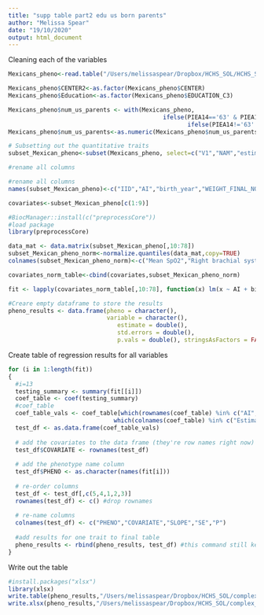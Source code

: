 ```yaml
---
title: "supp table part2 edu us born parents"
author: "Melissa Spear"
date: "19/10/2020"
output: html_document
---
```



Cleaning each of the variables 
```r
Mexicans_pheno<-read.table("/Users/melissaspear/Dropbox/HCHS_SOL/HCHS_SOL_Mexicans_admixed_95_full_pheno_010919.txt",header=T, sep='\t')

Mexicans_pheno$CENTER2<-as.factor(Mexicans_pheno$CENTER)
Mexicans_pheno$Education<-as.factor(Mexicans_pheno$EDUCATION_C3)

Mexicans_pheno$num_us_parents <- with(Mexicans_pheno,
                                            ifelse(PIEA14=='63' & PIEA11=='63',2,
                                                   ifelse(PIEA14!='63' & PIEA11!='63',0,1)))
Mexicans_pheno$num_us_parents<-as.numeric(Mexicans_pheno$num_us_parents)

# Subsetting out the quantitative traits  
subset_Mexican_pheno<-subset(Mexicans_pheno, select=c("V1","NAM","estimated_birth_year","WEIGHT_FINAL_NORM_OVERALL","GENDERNUM","CENTER2","Education","US_BORN","num_us_parents","SLPA92","ABPA1A", "ABPA1B", "ABPA1C", "ABPA1D", "ABPA1E", "ABPA1F","LABA91","HBA1C_SI","MHEA27","PRBA29","BMI","HEIGHT","LABA1","LABA23","LABA24","LABA25","LABA26","LABA27","ANTA4","LABA3","LABA5","LABA9","LABA6","PRBA25","SBPA5","WAIST_HIP","ANTA10A","ANTA10B","EGFRCKD","EGFRMDRD","MENO_C","LABA66","LABA68","LABA67","LABA69","SLPDUR","ECGA8","LABA82","LABA83","LABA84","LABA103","ANTA5","ECGA10","ECGA11","FEV1_FVC_RATIO","ECGA9","ECGA7","LABA10","LABA11","LABA12","LABA13","LABA14","LABA4","LABA7","LABA8","LABA70","LABA71","LABA79","PRBA36","LABA76","LABA2","LABA81","ECGA12","ECGA264","LABA99","SBPA6","LABA72","LABA80"))

#rename all columns

#rename all columns
names(subset_Mexican_pheno)<-c("IID","AI","birth_year","WEIGHT_FINAL_NORM_OVERALL","GENDER","CENTER","Education","US_BORN","num_us_parents","Mean SpO2","Right brachial systolic blood pressure","Right dorsalis pedis systolic blood pressure","Right posterior tibial systolic blood pressure","Left posterior tibial systolic blood pressure","Left dorsalis pedis systolic blood pressure","Left brachial systolic blood pressure","High-sensitivity C-reactive protein","Glycosylated hemoglobin (HbA1c)","Age at which menses began","FEV1","BMI","HEIGHT","White blood count","Neutrophil count","Lymphocyte count","Monocyte count","Eosinophil count","Basophil count","Weight","Hemoglobin","Mean corpuscular volume","Platelet count","Mean corpuscular hemoglobin","FVC","Average systolic blood pressure","Waist to hip ratio","Waist girth","Hip girth","EGFR CKD Epi","EGFR MDRD","Age at natural menopause","Total cholesterol","HDL cholesterol","Triglycerides","LDL cholesterol","Average sleep duration","Heart rate, ventricular","Iron","Total iron binding capacity","% Transferrin saturation","Ferritin","% Fat","QRS duration","QT duration","FEV1 FVC Ratio","PR duration","Heart rate, atrial","% neutrophils","% Lymphocytes","% Monocytes","% Eosinophils","% Basophils","% Hematocrit","Mean corpuscular hemoglobin concentration","% Red cell distribution width","Glucose, fasting","Glucose, post OGTT","Urine creatinine, random","Predicted FVC","Creatinine","Red blood cell count","Albumin/creatine ratio","QTc calculated","HRV","% Immature granulocytes","Average diastolic blood pressure","% Glycosylated hemoglobin","Urine microalbumin, random")

covariates<-subset_Mexican_pheno[c(1:9)]
```


```r
#BiocManager::install(c("preprocessCore"))
#load package
library(preprocessCore)
```

```r
data_mat <- data.matrix(subset_Mexican_pheno[,10:78])
subset_Mexican_pheno_norm<-normalize.quantiles(data_mat,copy=TRUE)
colnames(subset_Mexican_pheno_norm)<-c("Mean SpO2","Right brachial systolic blood pressure","Right dorsalis pedis systolic blood pressure","Right posterior tibial systolic blood pressure","Left posterior tibial systolic blood pressure","Left dorsalis pedis systolic blood pressure","Left brachial systolic blood pressure","High-sensitivity C-reactive protein","Glycosylated hemoglobin (HbA1c)","Age at which menses began","FEV1","BMI","HEIGHT","White blood count","Neutrophil count","Lymphocyte count","Monocyte count","Eosinophil count","Basophil count","Weight","Hemoglobin","Mean corpuscular volume","Platelet count","Mean corpuscular hemoglobin","FVC","Average systolic blood pressure","Waist to hip ratio","Waist girth","Hip girth","EGFR CKD Epi","EGFR MDRD","Age at natural menopause","Total cholesterol","HDL cholesterol","Triglycerides","LDL cholesterol","Average sleep duration","Heart rate, ventricular","Iron","Total iron binding capacity","% Transferrin saturation","Ferritin","% Fat","QRS duration","QT duration","FEV1 FVC Ratio","PR duration","Heart rate, atrial","% neutrophils","% Lymphocytes","% Monocytes","% Eosinophils","% Basophils","% Hematocrit","Mean corpuscular hemoglobin concentration","% Red cell distribution width","Glucose, fasting","Glucose, post OGTT","Urine creatinine, random","Predicted FVC","Creatinine","Red blood cell count","Albumin/creatine ratio","QTc calculated","HRV","% Immature granulocytes","Average diastolic blood pressure","% Glycosylated hemoglobin","Urine microalbumin, random")

covariates_norm_table<-cbind(covariates,subset_Mexican_pheno_norm)
```

```r
fit <- lapply(covariates_norm_table[,10:78], function(x) lm(x ~ AI + birth_year + GENDER + log(WEIGHT_FINAL_NORM_OVERALL) + CENTER + Education + US_BORN + num_us_parents, data = covariates_norm_table,na.action = na.omit))
```


```r
#Creare empty dataframe to store the results 
pheno_results <- data.frame(pheno = character(),
                            variable = character(),
                               estimate = double(),
                               std.errors = double(),
                               p.vals = double(), stringsAsFactors = FALSE)
```

Create table of regression results for all variables 
```r
for (i in 1:length(fit))
{
  #i=13
  testing_summary <- summary(fit[[i]])
  coef_table <- coef(testing_summary)
  #coef_table
  coef_table_vals <- coef_table[which(rownames(coef_table) %in% c("AI","birth_year","GENDER","log(WEIGHT_FINAL_NORM_OVERALL)","CENTERC","CENTERM","CENTERS","Education2","Education3","US_BORN","num_us_parents")),
                              which(colnames(coef_table) %in% c("Estimate", "Std. Error","Pr(>|t|)"))]
  test_df <- as.data.frame(coef_table_vals)
  
  # add the covariates to the data frame (they're row names right now)
  test_df$COVARIATE <- rownames(test_df)
  
  # add the phenotype name column
  test_df$PHENO <- as.character(names(fit[i]))
  
  # re-order columns
  test_df <- test_df[,c(5,4,1,2,3)]
  rownames(test_df) <- c() #drop rownames
  
  # re-name columns
  colnames(test_df) <- c("PHENO","COVARIATE","SLOPE","SE","P")
  
  #add results for one trait to final table 
  pheno_results <- rbind(pheno_results, test_df) #this command still keeps the rownames so need to drop 
}
```


Write out the table 
```r
#install.packages("xlsx")
library(xlsx)
write.table(pheno_results,"/Users/melissaspear/Dropbox/HCHS_SOL/complex_traits/extended_supplementary_table3_new_101920_quantile_normalized_edu_usborn_parents.txt",row.names=F,col.names=T,sep='\t',quote=F)
write.xlsx(pheno_results,"/Users/melissaspear/Dropbox/HCHS_SOL/complex_traits/extended_supplementary_table3_new_part2_101920_edu_usborn_parents.xlsx")
```


